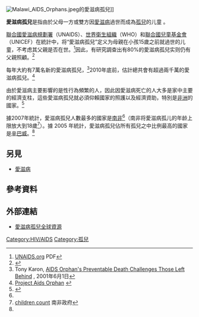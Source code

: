 [[File:Malawi_AIDS_Orphans.jpeg|thumb]]的愛滋病孤兒]]

'''愛滋病孤兒'''是指由於父母一方或雙方因[[愛滋病|愛滋病]]過世而成為[[孤兒|孤兒]]的儿童 。

[[聯合國愛滋病規劃署|聯合國愛滋病規劃署]]（UNAIDS）、[[世界衛生組織|世界衛生組織]]（WHO）和[[聯合國兒童基金會|聯合國兒童基金會]]（UNICEF）在統計中，将“愛滋病孤兒”定义为母親在小孩15歲之前就過世的儿童，不考虑其父親是否在世。<ref> [http://data.unaids.org/Publications/IRC-pub05/orphrept_en.pdf UNAIDS.org] {{webarchive|url=https://web.archive.org/web/20070703221725/http://data.unaids.org/Publications/IRC-pub05/orphrept_en.pdf |date=2007-07-03 }} PDF</ref>因此，有研究調查出有80%的愛滋病孤兒实则仍有父親照顧。<ref>{{cite news
|url=http://www.digitaljournal.com/article/270409
|title=South Africa's 3,4-million Aids-orphans to get 'adult' rights
|date=4 April 2009
|author=Stuijt, Adriana
|accessdate=2010-07-12
|archive-date=2011-05-11
|archive-url=https://web.archive.org/web/20110511154348/http://www.digitaljournal.com/article/270409
|dead-url=no
}}</ref>

每年大約有7萬名新的愛滋病孤兒，<ref>Tony Karon, [http://www.time.com/time/world/article/0,8599,128736,00.html AIDS Orphan's Preventable Death Challenges Those Left Behind] {{Wayback|url=http://www.time.com/time/world/article/0,8599,128736,00.html |date=20101229213413 }}, 2001年6月1日</ref>2010年底前，估計總共會有超過兩千萬的愛滋病孤兒。<ref>[http://www.projectaidsorphan.org/about.php Project Aids Orphan] {{webarchive|url=https://web.archive.org/web/20110512172035/http://www.projectaidsorphan.org/about.php |date=2011-05-12 }}</ref>

由於愛滋病主要影響的是性行為頻繁的人，因此因愛滋病死亡的人大多是家中主要的經濟支柱，這些愛滋病孤兒就必須仰賴國家的照護以及經濟資助，特別是[[非洲|非洲]]的國家。<ref name="avertaids">{{cite web |url=http://www.avert.org/aidsorphans.htm |title=AIDS orphans |publisher=Avert |accessdate=2006-10-08 |archive-date=2010-07-07 |archive-url=https://web.archive.org/web/20100707054438/http://www.avert.org/aidsorphans.htm |dead-url=no }}</ref>

據2007年統計，愛滋病孤兒人數最多的國家是[[南非|南非]]<ref name="avertaids" />（南非将愛滋病孤儿的年龄上限放大到18歲<ref>[http://www.childrencount.ci.org.za/content.asp?TopLinkID=6&PageID=18 children count]{{dead link|date=六月 2017 |bot=InternetArchiveBot }} 南非政府</ref>）。據 2005 年統計，愛滋病孤兒佔所有孤兒之中比例最高的國家是[[辛巴威|辛巴威]]。<ref name="avertaids" />  

== 另見 ==
* [[愛滋病|愛滋病]]

== 參考資料 ==
{{reflist}}

== 外部連結 ==
{{commonscat|Aids orphans}}
* {{en}} [https://web.archive.org/web/20190703150014/https://www.thebody.com/content/art1111.html 愛滋病孤兒全球資源]

[[Category:HIV/AIDS|Category:HIV/AIDS]]
[[Category:孤兒|Category:孤兒]]